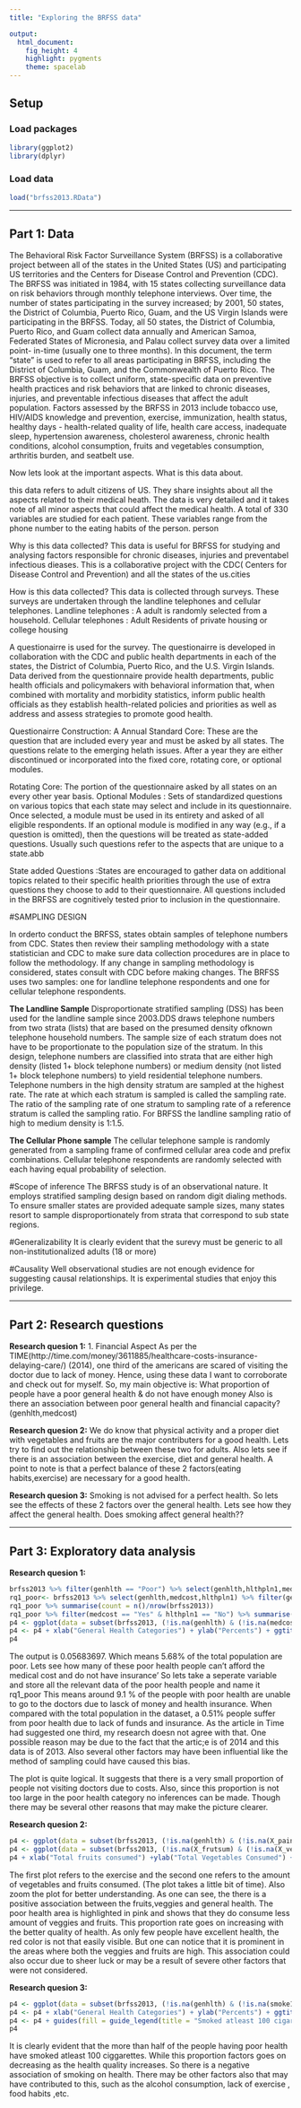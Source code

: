 ```yaml
---
title: "Exploring the BRFSS data"

output: 
  html_document: 
    fig_height: 4
    highlight: pygments
    theme: spacelab
---
```


## Setup

### Load packages

```r
library(ggplot2)
library(dplyr)
```

### Load data

 

```r
load("brfss2013.RData")
```



* * *

## Part 1: Data
  The Behavioral Risk Factor Surveillance System (BRFSS) is a collaborative project between all of the states in the United States (US) and participating US territories and the Centers for Disease Control and Prevention (CDC).
The BRFSS was initiated in 1984, with 15 states collecting surveillance data on risk behaviors through monthly telephone interviews. Over time, the number of states participating in the survey increased; by 2001, 50 states, the District of Columbia, Puerto Rico, Guam, and the US Virgin Islands were participating in the BRFSS. Today, all 50 states, the District of Columbia, Puerto Rico, and Guam collect data annually and American Samoa, Federated States of Micronesia, and Palau collect survey data over a limited point- in-time (usually one to three months). In this document, the term "state" is used to refer to all areas participating in BRFSS, including the District of Columbia, Guam, and the Commonwealth of Puerto Rico.
The BRFSS objective is to collect uniform, state-specific data on preventive health practices and risk behaviors that are linked to chronic diseases, injuries, and preventable infectious diseases that affect the adult population. Factors assessed by the BRFSS in 2013 include tobacco use, HIV/AIDS knowledge and prevention, exercise, immunization, health status, healthy days - health-related quality of life, health care access, inadequate sleep, hypertension awareness, cholesterol awareness, chronic health conditions, alcohol consumption, fruits and vegetables consumption, arthritis burden, and seatbelt use. 

Now lets look at the important aspects.
What is this data about.

this data refers to adult citizens of US. They share insights about all the aspects related to their medical heath. The data is very detailed and it takes note of all minor aspects that could affect the medical health.
A total of 330 variables are studied for each patient. These variables range from the phone number to the eating habits of the person. person

Why is this data collected?
This data is useful for BRFSS for studying and analysing factors responsible for chronic diseases, injuries and preventabel infectious dieases. 
This is a collaborative project with the CDC( Centers for Disease Control and Prevention)  and all the states of the us.cities

How is this data collected?
This data is collected through surveys. These surveys are undertaken through the landline telephones and cellular  telephones. 
Landline telephones : A adult is randomly selected from a household.
Cellular telephones : Adult Residents of private housing or college housing

A questionairre is used for the survey. The questionairre is developed in collaboration with the  CDC and public health
departments in each of the states, the District of Columbia, Puerto Rico, and the U.S. Virgin Islands.
Data derived from the questionnaire provide health departments, public health officials
and policymakers with behavioral information that, when combined with mortality and morbidity
statistics, inform public health officials as they establish health-related policies and priorities as
well as address and assess strategies to promote good health. 

Questionairre Construction:
  A Annual Standard Core: These are the question that are included every year and must be asked by all states. The questions relate to the emerging helath issues.
After a year they are either discontinued or incorporated into the fixed core, rotating core, or optional modules. 

Rotating Core: The portion of the questionnaire asked by all states on an every other year basis.
Optional Modules :  Sets of standardized questions on various topics that each state may select
and include in its questionnaire. Once selected, a module must be used in its entirety and asked
of all eligible respondents. If an optional module is modified in any way (e.g., if a question is
                                                                           omitted), then the questions will be treated as state-added questions. Usually such questions refer to the aspects that are unique to a state.abb

State added Questions :States are encouraged to gather data on additional topics related to
their specific health priorities through the use of extra questions they choose to add to their
questionnaire. All questions included in the BRFSS are cognitively tested prior to inclusion in
the questionnaire. 

#SAMPLING DESIGN

In orderto conduct the BRFSS, states obtain samples of telephone numbers from CDC. States then review their sampling methodology with a state statistician and CDC to make sure data collection procedures are in place to follow the methodology. If any change in sampling methodology is considered, states consult with CDC before making changes. 
The BRFSS uses two samples: one for landline telephone respondents and one for cellular telephone respondents.

**The Landline Sample**
Disproportionate stratified sampling (DSS) has been used for the landline sample since 2003.DDS draws telephone numbers from two strata (lists) that are based on the presumed density ofknown telephone household numbers.
The sample size of each stratum does not have to be proportionate to the population size of the stratum.
In this design, telephone numbers are classified into strata
that are either high density (listed 1+ block telephone numbers) or medium density (not listed 1+ block telephone numbers) to yield residential telephone numbers. Telephone numbers in the high density stratum are sampled at the highest rate. The rate at which each stratum is sampled is called the sampling rate. The ratio of the sampling rate of one stratum to sampling rate of a reference stratum is called the sampling ratio. For BRFSS the landline sampling ratio of high to medium density is 1:1.5. 

**The Cellular Phone sample**
The cellular telephone sample is randomly generated from a sampling frame of confirmed cellular area code and prefix combinations. Cellular telephone respondents are randomly selected with each having equal probability of selection.

#Scope of inference
The BRFSS study is of an observational nature. It employs stratified sampling design based on random digit dialing methods. To ensure smaller states are provided adequate sample sizes, many states resort to sample disproportionately from strata that correspond to sub state regions.


#Generalizability
It is clearly evident that the surevy must be generic to all non-institutionalized adults (18 or more)

#Causality
Well observational studies are not enough evidence for suggesting causal relationships. It is experimental studies that enjoy this privilege.



* * *

## Part 2: Research questions

**Research quesion 1:**
  1. Financial Aspect 
  As per the TIME(http://time.com/money/3611885/healthcare-costs-insurance-delaying-care/) (2014), one third of the americans are scared of visiting the doctor due to lack of money.
  Hence, using these data I want to corroborate and check out for myself. So, my main objective is:
  What proportion of people have a poor general health & do not have enough money 
  Also is there an association between poor general health and financial capacity? (genhlth,medcost)

**Research quesion 2:**
    We do know that physical activity and a proper diet with vegetables and fruits are the major contributers for a good health.
    Lets try to find out the relationship between these two for adults. Also lets see if there is an association between the exercise, diet and general health.
    A point to note is that a perfect balance of these 2 factors(eating habits,exercise) are necessary for a good health.
  
    

**Research quesion 3:**
      Smoking is not advised for a perfect health. So lets see the effects of these 2 factors over the general health. Lets see how they affect the general health.
       Does smoking affect general health??


* * *

## Part 3: Exploratory data analysis


**Research quesion 1:**

```r
brfss2013 %>% filter(genhlth == "Poor") %>% select(genhlth,hlthpln1,medcost) %>% group_by(genhlth) %>% summarise(count = n()/nrow(brfss2013))
rq1_poor<- brfss2013 %>% select(genhlth,medcost,hlthpln1) %>% filter(genhlth == "Poor")
rq1_poor %>% summarise(count = n()/nrow(brfss2013))
rq1_poor %>% filter(medcost == "Yes" & hlthpln1 == "No") %>% summarise(count = n()/nrow(rq1_poor))
p4 <- ggplot(data = subset(brfss2013, (!is.na(genhlth) & (!is.na(medcost)))), aes(x = genhlth, fill = medcost)) +  geom_bar(aes(y = ((..count..) * 100 /sum(..count..))))
p4 <- p4 + xlab("General Health Categories") + ylab("Percents") + ggtitle("Relationship between the different categories of general health and the affordability of medical costs")
p4
```

The output is 0.05683697.
Which means 5.68% of the total population are poor.
Lets see how many of these poor health  people can't afford the medical cost and do not have insurance'
So lets take a seperate variable and store all the relevant data of the poor health people and name it rq1_poor
This means around 9.1 % of the people with poor health are unable to go to the doctors due to lasck of money and health insurance.
When compared with the total population in the dataset, a 0.51% people suffer from poor health due to lack of funds and insurance.
As the article in Time had suggested one third, my research doesn not agree with that. One possible reason may be due to the fact that the 
artic;e is of 2014 and this data is of 2013. Also several other factors may have been influential like the method of sampling could have caused this bias.

The plot is quite logical. It suggests that there is a very small proportion of people not visiting doctors due to costs.
Also, since this proportion is not too large in the poor health category no inferences can be made.
Though there may be several other reasons that may make the picture clearer.



**Research quesion 2:**

```r
p4 <- ggplot(data = subset(brfss2013, (!is.na(genhlth) & (!is.na(X_paindx1)))), aes(x = genhlth, fill = X_paindx1)) +  geom_bar(aes(y = ((..count..) * 100 /sum(..count..))))
p4 <- ggplot(data = subset(brfss2013, (!is.na(X_frutsum) & (!is.na(X_vegesum)) & !is.na(genhlth))), aes(x = X_frutsum, y = X_vegesum)) +  geom_path(aes(color = genhlth ))
p4 + xlab("Total fruits consumed") +ylab("Total Vegetables Consumed") +ggtitle("Relationship between the fruits, vegetables consumed and the general health")
```

The first plot refers to the exercise and the second one refers to the amount of vegetables and fruits consumed.
(The plot takes a little bit of time). Also zoom the plot for better understanding.
As one can see, the there is a positive association between the fruits,veggies and general health.
The poor health area is highlighted in pink and shows that they do consume less amount of veggies and fruits.
This proportion rate goes on increasing with the better quality of health. As only few people have excellent health, the red color is not that easily visible. But one can notice that it is prominent in the areas where both the veggies and fruits are high.
This association could also occur due to sheer luck or may be a result of severe other factors that were not considered.


**Research quesion 3:**

```r
p4 <- ggplot(data = subset(brfss2013, (!is.na(genhlth) & (!is.na(smoke100)))), aes(x = genhlth, fill = factor(smoke100, levels = c("Yes", "No")))) +  geom_bar(aes(y = ((..count..) * 100 /sum(..count..))))
p4 <- p4 + xlab("General Health Categories") + ylab("Percents") + ggtitle("Relationship between the different categories of general health and smoking habits")
p4 <- p4 + guides(fill = guide_legend(title = "Smoked atleast 100 cigarettes"))
p4
```

It is clearly evident that the more than half of the people having poor health have smoked atleast 100 ciggarettes.
While this proportion factors goes on decreasing as the health quality increases. So there is a negative association of smoking on health.
There may be other factors also that may have contributed to this, such as the alcohol consumption, lack of exercise , food habits ,etc.


